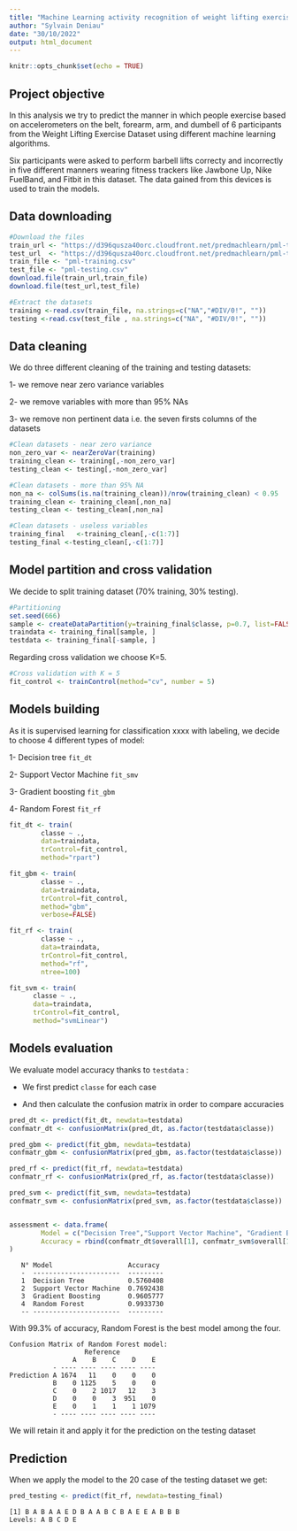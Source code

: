 ```yaml
---
title: "Machine Learning activity recognition of weight lifting exercises"
author: "Sylvain Deniau"
date: "30/10/2022"
output: html_document
---
```


```r
knitr::opts_chunk$set(echo = TRUE)
```

## Project objective

In this analysis we try to predict the manner in which people exercise based on accelerometers on the belt, forearm, arm, and dumbell of 6 participants from the Weight Lifting Exercise Dataset using different machine learning algorithms.

Six participants were asked to perform barbell lifts correcty and incorrectly in five different manners wearing fitness trackers like Jawbone Up, Nike FuelBand, and Fitbit in this dataset. The data gained from this devices is used to train the models.

## Data downloading

```r
#Download the files
train_url <- "https://d396qusza40orc.cloudfront.net/predmachlearn/pml-training.csv"
test_url  <- "https://d396qusza40orc.cloudfront.net/predmachlearn/pml-testing.csv"
train_file <- "pml-training.csv"
test_file <- "pml-testing.csv"
download.file(train_url,train_file)
download.file(test_url,test_file)

#Extract the datasets
training <-read.csv(train_file, na.strings=c("NA","#DIV/0!", ""))
testing <-read.csv(test_file , na.strings=c("NA", "#DIV/0!", ""))
```


## Data cleaning

We do three different cleaning of the training and testing datasets:

1- we remove near zero variance variables

2- we remove variables with more than 95% NAs

3- we remove non pertinent data i.e. the seven firsts columns of the datasets

```r
#Clean datasets - near zero variance 
non_zero_var <- nearZeroVar(training)
training_clean <- training[,-non_zero_var]
testing_clean <- testing[,-non_zero_var]

#Clean datasets - more than 95% NA
non_na <- colSums(is.na(training_clean))/nrow(training_clean) < 0.95
training_clean <- training_clean[,non_na]
testing_clean <- testing_clean[,non_na]

#Clean datasets - useless variables
training_final   <-training_clean[,-c(1:7)]
testing_final <-testing_clean[,-c(1:7)]
```


## Model partition and cross validation

We decide to split training dataset (70% training, 30% testing).

```r
#Partitioning
set.seed(666)
sample <- createDataPartition(y=training_final$classe, p=0.7, list=FALSE)
traindata <- training_final[sample, ]
testdata <- training_final[-sample, ]
```

Regarding cross validation we choose K=5.

```r
#Cross validation with K = 5
fit_control <- trainControl(method="cv", number = 5)
```

## Models building

As it is supervised learning for classification  xxxx with labeling, we decide to choose 4 different types of model:

1- Decision tree `fit_dt`

2- Support Vector Machine `fit_smv`

3- Gradient boosting `fit_gbm`

4- Random Forest `fit_rf`

```r
fit_dt <- train(
        classe ~ ., 
        data=traindata,
        trControl=fit_control,
        method="rpart")

fit_gbm <- train(
        classe ~ ., 
        data=traindata,
        trControl=fit_control,
        method="gbm",
        verbose=FALSE)

fit_rf <- train(
        classe ~ ., 
        data=traindata,
        trControl=fit_control,
        method="rf",
        ntree=100)

fit_svm <- train(
      classe ~ ., 
      data=traindata,
      trControl=fit_control,
      method="svmLinear")
```


## Models evaluation 

We evaluate model accuracy thanks to `testdata` :

- We first predict `classe` for each case

- And then calculate the confusion matrix in order to compare accuracies

```r
pred_dt <- predict(fit_dt, newdata=testdata)
confmatr_dt <- confusionMatrix(pred_dt, as.factor(testdata$classe))

pred_gbm <- predict(fit_gbm, newdata=testdata)
confmatr_gbm <- confusionMatrix(pred_gbm, as.factor(testdata$classe))

pred_rf <- predict(fit_rf, newdata=testdata)
confmatr_rf <- confusionMatrix(pred_rf, as.factor(testdata$classe))

pred_svm <- predict(fit_svm, newdata=testdata)
confmatr_svm <- confusionMatrix(pred_svm, as.factor(testdata$classe))


assessment <- data.frame(
        Model = c("Decision Tree","Support Vector Machine", "Gradient Boosting", "Random Forest"),
        Accuracy = rbind(confmatr_dt$overall[1], confmatr_svm$overall[1], confmatr_gbm$overall[1], confmatr_rf$overall[1])
)
```

```
   N° Model                   Accuracy
   -  ----------------------  ---------
   1  Decision Tree           0.5760408
   2  Support Vector Machine  0.7692438
   3  Gradient Boosting       0.9605777
   4  Random Forest           0.9933730
   -- ----------------------  ---------
```

With 99.3% of accuracy, Random Forest is the best model among the four.


```
Confusion Matrix of Random Forest model:
                   Reference
                A    B    C    D    E
           - ---- ---- ---- ---- ----
Prediction A 1674   11    0    0    0
           B    0 1125    5    0    0
           C    0    2 1017   12    3
           D    0    0    3  951    0
           E    0    1    1    1 1079
           - ---- ---- ---- ---- ----
```

We will retain it and apply it for the prediction on the testing dataset

## Prediction

When we apply the model to the 20 case of the testing dataset we get:

```r
pred_testing <- predict(fit_rf, newdata=testing_final)
```

```
[1] B A B A A E D B A A B C B A E E A B B B
Levels: A B C D E
```

